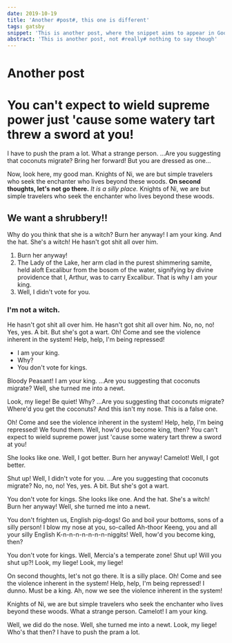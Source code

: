 ```yaml
---
date: 2019-10-19
title: 'Another #post#, this one is different'
tags: gatsby
snippet: 'This is another post, where the snippet aims to appear in Google'
abstract: 'This is another post, not #really# nothing to say though'
---
```



# Another post

# You can't expect to wield supreme power just 'cause some watery tart threw a sword at you!

I have to push the pram a lot. What a strange person. …Are you suggesting that coconuts migrate? Bring her forward! But you are dressed as one…

Now, look here, my good man. Knights of Ni, we are but simple travelers who seek the enchanter who lives beyond these woods. __On second thoughts, let's not go there.__ *It is a silly place.* Knights of Ni, we are but simple travelers who seek the enchanter who lives beyond these woods.

## We want a shrubbery!!

Why do you think that she is a witch? Burn her anyway! I am your king. And the hat. She's a witch! He hasn't got shit all over him.

1. Burn her anyway!
2. The Lady of the Lake, her arm clad in the purest shimmering samite, held aloft Excalibur from the bosom of the water, signifying by divine providence that I, Arthur, was to carry Excalibur. That is why I am your king.
3. Well, I didn't vote for you.

### I'm not a witch.

He hasn't got shit all over him. He hasn't got shit all over him. No, no, no! Yes, yes. A bit. But she's got a wart. Oh! Come and see the violence inherent in the system! Help, help, I'm being repressed!

* I am your king.
* Why?
* You don't vote for kings.

Bloody Peasant! I am your king. …Are you suggesting that coconuts migrate? Well, she turned me into a newt.

Look, my liege! Be quiet! Why? …Are you suggesting that coconuts migrate? Where'd you get the coconuts? And this isn't my nose. This is a false one.

Oh! Come and see the violence inherent in the system! Help, help, I'm being repressed! We found them. Well, how'd you become king, then? You can't expect to wield supreme power just 'cause some watery tart threw a sword at you!

She looks like one. Well, I got better. Burn her anyway! Camelot! Well, I got better.

Shut up! Well, I didn't vote for you. …Are you suggesting that coconuts migrate? No, no, no! Yes, yes. A bit. But she's got a wart.

You don't vote for kings. She looks like one. And the hat. She's a witch! Burn her anyway! Well, she turned me into a newt.

You don't frighten us, English pig-dogs! Go and boil your bottoms, sons of a silly person! I blow my nose at you, so-called Ah-thoor Keeng, you and all your silly English K-n-n-n-n-n-n-n-niggits! Well, how'd you become king, then?

You don't vote for kings. Well, Mercia's a temperate zone! Shut up! Will you shut up?! Look, my liege! Look, my liege!

On second thoughts, let's not go there. It is a silly place. Oh! Come and see the violence inherent in the system! Help, help, I'm being repressed! I dunno. Must be a king. Ah, now we see the violence inherent in the system!

Knights of Ni, we are but simple travelers who seek the enchanter who lives beyond these woods. What a strange person. Camelot! I am your king.

Well, we did do the nose. Well, she turned me into a newt. Look, my liege! Who's that then? I have to push the pram a lot.
